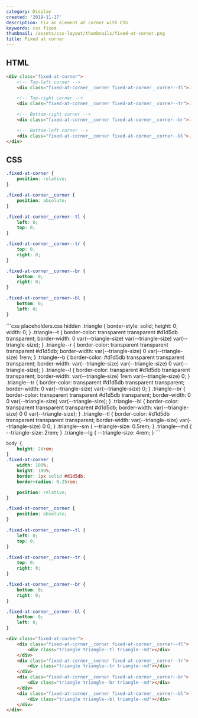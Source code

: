 ```yaml
---
category: Display
created: '2019-11-17'
description: Fix an element at corner with CSS
keywords: css fixed
thumbnail: /assets/css-layout/thumbnails/fixed-at-corner.png
title: Fixed at corner
---
```


## HTML

```html
<div class="fixed-at-corner">
    <!-- Top-left corner -->
    <div class="fixed-at-corner__corner fixed-at-corner__corner--tl">...</div>

    <!-- Top-right corner -->
    <div class="fixed-at-corner__corner fixed-at-corner__corner--tr">...</div>

    <!-- Bottom-right corner -->
    <div class="fixed-at-corner__corner fixed-at-corner__corner--br">...</div>

    <!-- Bottom-left corner -->
    <div class="fixed-at-corner__corner fixed-at-corner__corner--bl">...</div>
</div>
```

## CSS

```css
.fixed-at-corner {
    position: relative;
}

.fixed-at-corner__corner {
    position: absolute;
}

.fixed-at-corner__corner--tl {
    left: 0;
    top: 0;
}

.fixed-at-corner__corner--tr {
    top: 0;
    right: 0;
}

.fixed-at-corner__corner--br {
    bottom: 0;
    right: 0;
}

.fixed-at-corner__corner--bl {
    bottom: 0;
    left: 0;
}
```

<Playground>
```css placeholders.css hidden
.triangle {
    border-style: solid;
    height: 0;
    width: 0;
}
.triangle--t {
    border-color: transparent transparent #d1d5db transparent;
    border-width: 0 var(--triangle-size) var(--triangle-size) var(--triangle-size);
}
.triangle--r {
    border-color: transparent transparent transparent #d1d5db;
    border-width: var(--triangle-size) 0 var(--triangle-size) 1rem;
}
.triangle--b {
    border-color: #d1d5db transparent transparent transparent;
    border-width: var(--triangle-size) var(--triangle-size) 0 var(--triangle-size);
}
.triangle--l {
    border-color: transparent #d1d5db transparent transparent;
    border-width: var(--triangle-size) 1rem var(--triangle-size) 0;
}
.triangle--tr {
    border-color: transparent #d1d5db transparent transparent;
    border-width: 0 var(--triangle-size) var(--triangle-size) 0;
}
.triangle--br {
    border-color: transparent transparent #d1d5db transparent;
    border-width: 0 0 var(--triangle-size) var(--triangle-size);
}
.triangle--bl {
    border-color: transparent transparent transparent #d1d5db;
    border-width: var(--triangle-size) 0 0 var(--triangle-size);
}
.triangle--tl {
    border-color: #d1d5db transparent transparent transparent;
    border-width: var(--triangle-size) var(--triangle-size) 0 0;
}
.triangle--sm {
    --triangle-size: 0.5rem;
}
.triangle--md {
    --triangle-size: 2rem;
}
.triangle--lg {
    --triangle-size: 4rem;
}
```

```css styles.css hidden
body {
    height: 24rem;
}
.fixed-at-corner {
    width: 100%;
    height: 100%;
    border: 1px solid #d1d5db;
    border-radius: 0.25rem;

    position: relative;
}

.fixed-at-corner__corner {
    position: absolute;
}

.fixed-at-corner__corner--tl {
    left: 0;
    top: 0;
}

.fixed-at-corner__corner--tr {
    top: 0;
    right: 0;
}

.fixed-at-corner__corner--br {
    bottom: 0;
    right: 0;
}

.fixed-at-corner__corner--bl {
    bottom: 0;
    left: 0;
}
```

```html index.html hidden
<div class="fixed-at-corner">
    <div class="fixed-at-corner__corner fixed-at-corner__corner--tl">
        <div class="triangle triangle--tl triangle--md"></div>
    </div>
    <div class="fixed-at-corner__corner fixed-at-corner__corner--tr">
        <div class="triangle triangle--tr triangle--md"></div>
    </div>
    <div class="fixed-at-corner__corner fixed-at-corner__corner--br">
        <div class="triangle triangle--br triangle--md"></div>
    </div>
    <div class="fixed-at-corner__corner fixed-at-corner__corner--bl">
        <div class="triangle triangle--bl triangle--md"></div>
    </div>
</div>
```
</Playground>
